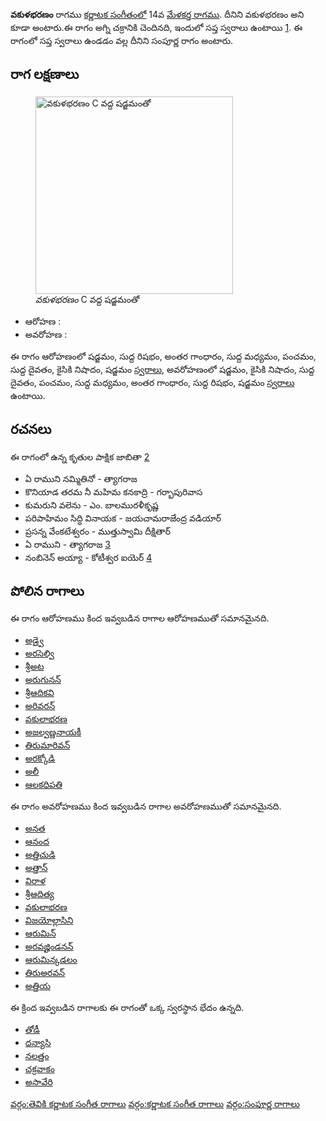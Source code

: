 {{Infobox ragam
	| name          	= వకుళభరణం
	| synonym	    	= వకుళభరణం
	| mela          	= 14
	| chakra        	= అగ్ని
	| janaka        	= 
	| type          	= సంపూర్ణ
	| arohanam      	= {{svaraC|S|R1|G3|M1|P|D1|N2|S'}} 
	| avarohanam    	= {{svaraC|S'|N2|D1|P|M1|G3|R1|S}}
	| jeeva         	=
	| chhaya        	=
	| nyasa         	=
	| vishesha      	= 
	| equivalent  		= 
}}
{{కర్ణాటక సంగీత రాగాలు}}
'''వకుళభరణం''' రాగము [[కర్ణాటక సంగీతం]]లో 14వ [[మేళకర్త రాగము]]. దీనిని వకుళభరణం అని కూడా అంటారు.ఈ రాగం అగ్ని చక్రానికి చెందినది, ఇందులో సప్త స్వరాలు ఉంటాయి [https://en.wikipedia.org/wiki/Melakarta]. ఈ రాగంలో సప్త స్వరాలు ఉండడం వల్ల దీనిని సంపూర్ణ రాగం అంటారు.


==రాగ లక్షణాలు==
[[Image:vakulabharanam_kb2wiki.png|thumb|right|316px|''వకుళభరణం'' C వద్ద షడ్జమంతో]]

* ఆరోహణ : {{svaraC|S|R1|G3|M1|P|D1|N2|S'}} 
* అవరోహణ : {{svaraC|S'|N2|D1|P|M1|G3|R1|S}}

ఈ రాగం ఆరోహణంలో షడ్జమం, సుద్ద  రిషభం, అంతర గాంధారం, సుద్ద మధ్యమం, పంచమం, సుద్ద దైవతం, కైసికి నిషాదం, షడ్జమం [[స్వరాలు]], అవరోహణంలో షడ్జమం, కైసికి నిషాదం, సుద్ద దైవతం, పంచమం, సుద్ద మధ్యమం, అంతర గాంధారం, సుద్ద  రిషభం, షడ్జమం [[స్వరాలు]] ఉంటాయి.

==రచనలు==
ఈ రాగంలో ఉన్న కృతుల పాక్షిక జాబితా [https://github.com/ssrihari/ragavardhini/blob/master/ragas/kritis.psv]
* ఏ రాముని నమ్మితినో - త్యాగరాజ
* కొనియాడ తరమ నీ మహిమ కనకాద్రి - గర్భాపురివాస
* కుమరుని వలెను - ఎం. బాలమురళీకృష్ణ
* పరిపాహిమం సిద్ధి వినాయక - జయచామరాజేంద్ర వడియార్
* ప్రసన్న వేంకటేశ్వరం - ముత్తుస్వామి దీక్షితార్
* ఏ రాముని - త్యాగరాజ [http://www.karnatik.com/c2312.shtml]
* నంబినెన్ అయ్యా - కోటీశ్వర ఐయెర్ [http://www.karnatik.com/c1770.shtml]




==పోలిన రాగాలు==
ఈ రాగం ఆరోహణము కింద ఇవ్వబడిన రాగాల ఆరోహణముతో సమానమైనది.
* [[అడ్వై]]
* [[అరసెల్వి]]
* [[ శ్రీఅట]]
* [[అరుగునన్]]
* [[శ్రీఆదికవి]]
* [[అరివరన్]]
* [[వకులాభరణ]]
* [[అజల్వణ్ణనాయకీ]]
* [[తిరుమారివన్]]
* [[అరక్కోడి]]
* [[అలీ]]
* [[ఆలకధిపతి]]

ఈ రాగం అవరోహణము కింద ఇవ్వబడిన రాగాల అవరోహణముతో సమానమైనది.
* [[అనత]]
* [[ఆనంద]]
* [[అత్తిచుడి]]
* [[అత్తాన్]]
* [[విరాళ]]
* [[శ్రీఆదిత్య]]
* [[వకులాభరణ]]
* [[విజయోల్లాసిని]]
* [[ఆరుమిన్]]
* [[అరవజ్హిండనన్]]
* [[ఆరుమిన్కడలం]]
* [[తిరుఅరవన్]]
* [[అత్తియ]]

ఈ క్రింద ఇవ్వబడిన రాగాలకు ఈ రాగంతో ఒక్క స్వరస్థాన భేదం ఉన్నది.
* [[తోడీ]]
* [[ధన్యాసి]]
* [[నలత్తం]]
* [[చక్రవాకం]]
* [[ అసావేరి]]



[[వర్గం:తెవికి కర్ణాటక సంగీత రాగాలు]]
[[వర్గం:కర్ణాటక సంగీత రాగాలు]]
[[వర్గం:సంపూర్ణ రాగాలు]]
